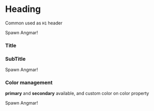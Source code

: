 

<Meta title="Atoms|Typography\Headers" component={Heading} />

# Heading

Common used as `H1` header

<Preview>
  <Story name="Heading">
    <Fragment>
      <Heading>Spawn Angmar!</Heading>
    </Fragment>
  </Story>
</Preview>

### Title

<Preview>
  <Story name="Title">
    <Fragment>
      <Title>Spawn Angmar!</Title>
    </Fragment>
  </Story>
</Preview>

### SubTitle

<Preview>
  <Story name="SubTitle">
    <Fragment>
      <SubTitle>Spawn Angmar!</SubTitle>
    </Fragment>
  </Story>
</Preview>

### Color management

**primary** and **secondary** available, and custom color on color property

<Preview>
  <Story name="Custom color">
    <Fragment>
      <SubTitle color="red">Spawn Angmar!</SubTitle>
    </Fragment>
  </Story>
</Preview>

<Props of={Title} />
